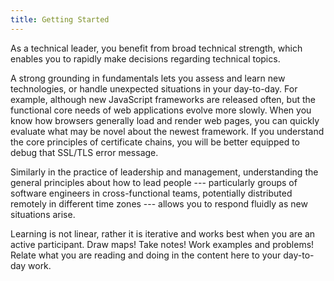 ```yaml
---
title: Getting Started
---
```


As a technical leader, you benefit from broad technical strength, which enables
you to rapidly make decisions regarding technical topics.

A strong grounding in fundamentals lets you assess and learn new technologies,
or handle unexpected situations in your day-to-day. For example, although new
JavaScript frameworks are released often, but the functional core needs of web
applications evolve more slowly. When you know how browsers generally load and
render web pages, you can quickly evaluate what may be novel about the newest
framework. If you understand the core principles of certificate chains, you
will be better equipped to debug that SSL/TLS error message.

Similarly in the practice of leadership and management, understanding the
general principles about how to lead people --- particularly groups of software engineers
in cross-functional teams, potentially distributed remotely in different time zones ---
allows you to respond fluidly as new situations arise.

Learning is not linear, rather it is iterative and works best when you are
an active participant. Draw maps! Take notes! Work examples and problems!
Relate what you are reading and doing in the content here to your day-to-day
work.
